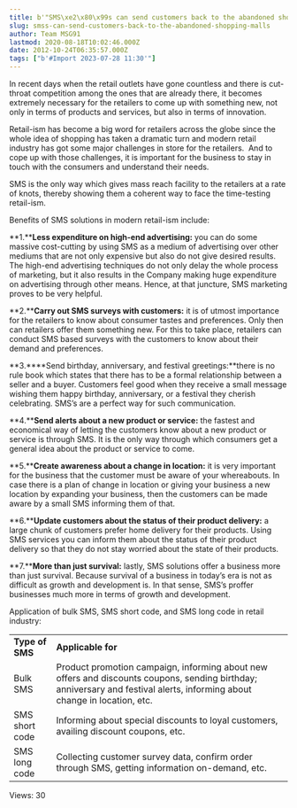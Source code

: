 ```yaml
---
title: b'"SMS\xe2\x80\x99s can send customers back to the abandoned shopping malls!"'
slug: smss-can-send-customers-back-to-the-abandoned-shopping-malls
author: Team MSG91
lastmod: 2020-08-18T10:02:46.000Z
date: 2012-10-24T06:35:57.000Z
tags: ["b'#Import 2023-07-28 11:30'"]
---
```


In recent days when the retail outlets have gone countless and there is cut-throat competition among the ones that are already there, it becomes extremely necessary for the retailers to come up with something new, not only in terms of products and services, but also in terms of innovation.


Retail-ism has become a big word for retailers across the globe since the whole idea of shopping has taken a dramatic turn and modern retail industry has got some major challenges in store for the retailers.  And to cope up with those challenges, it is important for the business to stay in touch with the consumers and understand their needs.


SMS is the only way which gives mass reach facility to the retailers at a rate of knots, thereby showing them a coherent way to face the time-testing retail-ism.


Benefits of SMS solutions in modern retail-ism include:


**1.****Less expenditure on high-end advertising:** you can do some massive cost-cutting by using SMS as a medium of advertising over other mediums that are not only expensive but also do not give desired results. The high-end advertising techniques do not only delay the whole process of marketing, but it also results in the Company making huge expenditure on advertising through other means. Hence, at that juncture, SMS marketing proves to be very helpful.


**2.****Carry out SMS surveys with customers:** it is of utmost importance for the retailers to know about consumer tastes and preferences. Only then can retailers offer them something new. For this to take place, retailers can conduct SMS based surveys with the customers to know about their demand and preferences.


**3.****Send birthday, anniversary, and festival greetings:**there is no rule book which states that there has to be a formal relationship between a seller and a buyer. Customers feel good when they receive a small message wishing them happy birthday, anniversary, or a festival they cherish celebrating. SMS’s are a perfect way for such communication.


**4.****Send alerts about a new product or service:** the fastest and economical way of letting the customers know about a new product or service is through SMS. It is the only way through which consumers get a general idea about the product or service to come.


**5.****Create awareness about a change in location:** it is very important for the business that the customer must be aware of your whereabouts. In case there is a plan of change in location or giving your business a new location by expanding your business, then the customers can be made aware by a small SMS informing them of that.


**6.****Update customers about the status of their product delivery:** a large chunk of customers prefer home delivery for their products. Using SMS services you can inform them about the status of their product delivery so that they do not stay worried about the state of their products.


**7.****More than just survival:** lastly, SMS solutions offer a business more than just survival. Because survival of a business in today’s era is not as difficult as growth and development is. In that sense, SMS’s proffer businesses much more in terms of growth and development.


Application of bulk SMS, SMS short code, and SMS long code in retail industry:




|  |  |
| --- | --- |
| **Type of SMS** | **Applicable for** |
| Bulk SMS | Product promotion campaign, informing about new offers and discounts coupons, sending birthday; anniversary and festival alerts, informing about change in location, etc. |
| SMS short code | Informing about special discounts to loyal customers, availing discount coupons, etc. |
| SMS long code | Collecting customer survey data, confirm order through SMS, getting information on-demand, etc. |


 Views: 30


